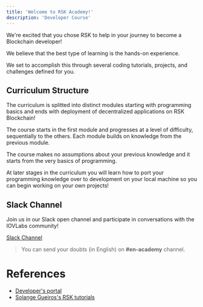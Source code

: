 ---
title: 'Welcome to RSK Academy!'
description: 'Developer Course'
---

We're excited that you chose RSK to help in your journey to become a Blockchain developer!

We believe that the best type of learning is the hands-on experience.

We set to accomplish this through several coding tutorials, projects, and challenges defined for you.

## Curriculum Structure

The curriculum is splitted into
distinct modules starting with programming basics and ends with deployment of decentralized applications on RSK Blockchain!

The course starts in the first module and progresses at a level of difficulty, sequentially to the others.
Each module builds on knowledge from the previous module.

The course makes no assumptions about your previous knowledge and it starts from the very basics of programming.

At later stages in the curriculum you will learn how to port your programming knowledge over to development on your local machine so you can begin working on your own projects!

## Slack Channel

Join us in our Slack open channel and participate in conversations with the IOVLabs community!

[Slack Channel](https://developers.rsk.co/slack)

> You can send your doubts (in English) on **#en-academy** channel.

# References

- [Developer's portal](https://developers.rsk.co/)
- [Solange Gueiros's RSK tutorials](https://rsk.solange.dev/)
